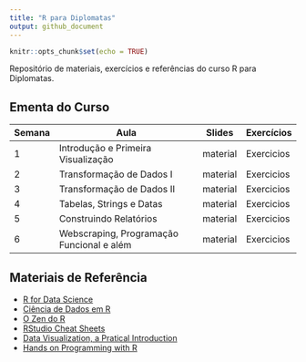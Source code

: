```yaml
---
title: "R para Diplomatas"
output: github_document
---
```


```r
knitr::opts_chunk$set(echo = TRUE)
```

Repositório de materiais, exercícios e referências do curso R para Diplomatas.

## Ementa do Curso 

|Semana | Aula | Slides | Exercícios |
|--------|-----------|----|----|
| 1 | Introdução e Primeira Visualização |  material | Exercicios |
| 2 | Transformação de Dados I | material | Exercicios |
| 3 | Transformação de Dados II | material | Exercicios |
| 4 | Tabelas, Strings e Datas | material | Exercicios |
| 5 | Construindo Relatórios | material | Exercicios |
| 6 | Webscraping, Programação Funcional e além | material| Exercicios |

## Materiais de Referência

- [R for Data Science](https://r4ds.had.co.nz/)
- [Ciência de Dados em R](https://livro.curso-r.com/)
- [O Zen do R](https://curso-r.github.io/zen-do-r/index.html)
- [RStudio Cheat Sheets](https://rstudio.com/resources/cheatsheets/)
- [Data Visualization, a Pratical Introduction](https://socviz.co/)
- [Hands on Programming with R](https://rstudio-education.github.io/hopr/)

